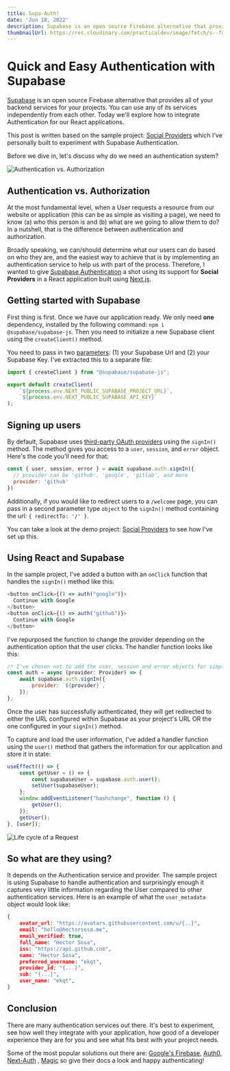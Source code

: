 ```yaml
---
title: Supa-Auth!
date: 'Jun 18, 2022'
description: Supabase is an open source Firebase alternative that provides all of your backend services for your...
thumbnailUrl: https://res.cloudinary.com/practicaldev/image/fetch/s--faL6XS58--/c_imagga_scale,f_auto,fl_progressive,h_420,q_auto,w_1000/https://dev-to-uploads.s3.amazonaws.com/uploads/articles/08gcj3yocoq55cttg523.png
---
```


# Quick and Easy Authentication with Supabase

[Supabase](https://supabase.com) is an open source Firebase alternative that provides all of your backend services for your projects. You can use any of its services independently from each other. Today we'll explore how to integrate Authentication for our React applications.

This post is written based on the sample project: [Social Providers](https://social-providers.vercel.app/) which I've personally built to experiment with Supabase Authentication.

Before we dive in, let's discuss why do we need an authentication system?

![Authentication vs. Authorization](https://res.cloudinary.com/dmca9ldbv/image/upload/v1655580582/blog/authentication-with-supabase/auth-vs-auth_obsdmr.png)

## Authentication vs. Authorization

At the most fundamental level, when a User requests a resource from our website or application (this can be as simple as visiting a page), we need to know (a) who this person is and (b) what are we going to allow them to do? In a nutshell, that is the difference between authentication and authorization. 

Broadly speaking, we can/should determine what our users can do based on who they are, and the easiest way to achieve that is by implementing an authentication service to help us with part of the process. Therefore, I wanted to give [Supabase Authentication](https://supabase.com/docs/guides/auth) a shot using its support for **Social Providers** in a React application built using [Next.js](https://nextjs.org/).

## Getting started with Supabase

First thing is first. Once we have our application ready. We only need **one** dependency, installed by the following command: `npm i @supabase/supabase-js`. Then you need to initialize a new Supabase client using the `createClient()` method.  

You need to pass in two [parameters](https://supabase.com/docs/reference/javascript/initializing#parameters): (1) your Supabase Url and (2) your Supabase Key. I've extracted this to a separate file:

```javascript
import { createClient } from "@supabase/supabase-js";

export default createClient(
    `${process.env.NEXT_PUBLIC_SUPABASE_PROJECT_URL}`,
    `${process.env.NEXT_PUBLIC_SUPABASE_API_KEY}`
);
```

## Signing up users

By default, Supabase uses [third-party OAuth providers](https://supabase.com/docs/guides/auth#providers) using the `signIn()` method. The method gives you access to a `user`, `session`, and `error` object. Here's the code you'll need for that:

```javascript
const { user, session, error } = await supabase.auth.signIn({
  // provider can be 'github', 'google', 'gitlab', and more
  provider: 'github'
})
```

Additionally, if you would like to redirect users to a `/welcome` page, you can pass in a second parameter type `object` to the `signIn()` method containing the url: `{ redirectTo: '/' }`.

You can take a look at the demo project: [Social Providers](https://social-providers.vercel.app/) to see how I've set up this.

## Using React and Supabase

In the sample project, I've added a button with an `onClick` function that handles the `signIn()` method like this:

```javascript
<button onClick={() => auth("google")}>
  Continue with Google
</button>
<button onClick={() => auth("github")}>
  Continue with Google
</button>
```

I've repurposed the function to change the provider depending on the authentication option that the user clicks. The handler function looks like this:

```javascript
/* I've chosen not to add the user, session and error objects for simplicity */
const auth = async (provider: Provider) => {
    await supabase.auth.signIn({
        provider: `${provider}`,
    });
};
```

Once the user has successfully authenticated, they will get redirected to either the URL configured within Supabase as your project's URL OR the one configured in your `signIn()` method.

To capture and load the user information, I've added a handler function using the `user()` method that gathers the information for our application and store it in state:

```javascript
useEffect(() => {
    const getUser = () => {
        const supabaseUser = supabase.auth.user();
        setUser(supabaseUser);
    };
    window.addEventListener("hashchange", function () {
        getUser();
    });
    getUser();
}, [user]);
```

![Life cycle of a Request](https://res.cloudinary.com/dmca9ldbv/image/upload/v1655580582/blog/authentication-with-supabase/auth-vs-auth_obsdmr.png)

## So what are they using?

It depends on the Authentication service and provider. The sample project is using Supabase to handle authentication and surprisingly enough it captures very little information regarding the User compared to other authentication services. Here is an example of what the `user_metadata` object would look like:

```json
{
    avatar_url: "https://avatars.githubusercontent.com/u/{..}",
    email: "hello@hectorsosa.me",
    email_verified: true,
    full_name: "Hector Sosa",
    iss: "https://api.github.com",
    name: "Hector Sosa",
    preferred_username: "ekqt",
    provider_id: "{...}",
    sub: "{...}",
    user_name: "ekqt",
}
```

## Conclusion

There are many authentication services out there. It's best to experiment, see how well they integrate with your application, how good of a developer experience they are for you and see what fits best with your project needs.

Some of the most popular solutions out there are: [Google's Firebase](https://firebase.google.com/docs/auth/web/start), [Auth0](https://auth0.com/authentication), [Next-Auth](https://next-auth.js.org/) , [Magic](https://magic.link/docs/home) so give their docs a look and happy authenticating!